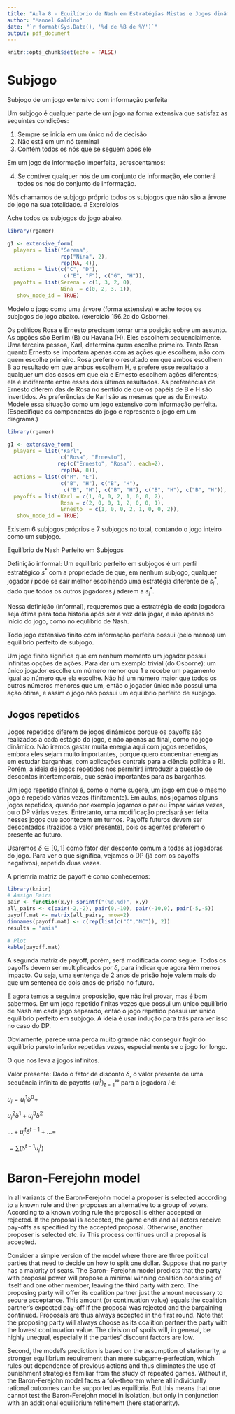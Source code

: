 ```yaml
---
title: "Aula 8 - Equilíbrio de Nash em Estratégias Mistas e Jogos dinâmicos"
author: "Manoel Galdino"
date: "`r format(Sys.Date(), '%d de %B de %Y')`"
output: pdf_document
---
```


```r
knitr::opts_chunk$set(echo = FALSE)
```

# Subjogo

Subjogo de um jogo extensivo com informação perfeita

Um subjogo é qualquer parte de um jogo na forma extensiva que satisfaz as seguintes condições:

1. Sempre se inicia em um único nó de decisão
2. Não está em um nó terminal
3. Contém todos os nós que se seguem após ele

Em um jogo de informação imperfeita, acrescentamos:

4. Se contiver qualquer nós de um conjunto de informação, ele conterá todos os nós do conjunto de informação.


Nós chamamos de subjogo próprio todos os subjogos que não são a árvore do jogo na sua totalidade.
# Exercícios

Ache todos os subjogos do jogo abaixo.

```r
library(rgamer)

g1 <- extensive_form(
  players = list("Serena",
                 rep("Nina", 2),
                 rep(NA, 4)),
  actions = list(c("C", "D"),
                  c("E", "F"), c("G", "H")),
  payoffs = list(Serena = c(1, 3, 2, 0),
                 Nina  = c(0, 2, 3, 1)),
   show_node_id = TRUE)
```


Modelo o jogo como uma árvore (forma extensiva) e ache todos os subjogos do jogo abaixo. (exercício 156.2c do Osborne).

Os políticos Rosa e Ernesto precisam tomar uma posição sobre um assunto. As opções são Berlim (B) ou Havana (H). Eles escolhem sequencialmente. Uma terceira pessoa, Karl, determina quem escolhe primeiro. Tanto Rosa quanto Ernesto se importam apenas com as ações que escolhem, não com quem escolhe primeiro. Rosa prefere o resultado em que ambos escolhem B ao resultado em que ambos escolhem H, e prefere esse resultado a qualquer um dos casos em que ela e Ernesto escolhem ações diferentes; ela é indiferente entre esses dois últimos resultados. As preferências de Ernesto diferem das de Rosa no sentido de que os papéis de B e H são invertidos. As preferências de Karl são as mesmas que as de Ernesto. Modele essa situação como um jogo extensivo com informação perfeita. (Especifique os componentes do jogo e represente o jogo em um diagrama.)


```r
library(rgamer)

g1 <- extensive_form(
  players = list("Karl",
                 c("Rosa", "Ernesto"),
                rep(c("Ernesto", "Rosa"), each=2),
                 rep(NA, 8)),
  actions = list(c("R", "E"),
                 c("B", "H"), c("B", "H"),
                  c("B", "H"), c("B", "H"), c("B", "H"), c("B", "H")),
  payoffs = list(Karl = c(1, 0, 0, 2, 1, 0, 0, 2),
                 Rosa = c(2, 0, 0, 1, 2, 0, 0, 1),
                 Ernesto  = c(1, 0, 0, 2, 1, 0, 0, 2)),
   show_node_id = TRUE)
```

Existem 6 subjogos próprios e 7 subjogos no total, contando o jogo inteiro como um subjogo.

Equilíbrio de Nash Perfeito em Subjogos

Definição informal: Um equilíbrio perfeito em subjogos é um perfil estratégico $s^*$ com a propriedade de que, em nenhum subjogo, qualquer jogador $i$ pode se sair melhor escolhendo uma estratégia diferente de $s^*_i$, dado que todos os outros jogadores $j$ aderem a $s^*_j$.

Nessa definição (informal), requeremos que a estratrégia de cada jogadora seja ótima para toda história após ser a vez dela jogar, e não apenas no início do jogo, como no equlíbrio de Nash.


Todo jogo extensivo finito com informação perfeita possui (pelo menos) um equilíbrio perfeito de subjogo. 

Um jogo finito significa que em nenhum momento um jogador possui infinitas opções de ações. Para dar um exemplo trivial (do Osborne):  um único jogador escolhe um número menor que 1 e recebe um pagamento igual ao número que ela escolhe. Não há um número maior que todos os outros números menores que um, então o jogador único não possui uma ação ótima, e assim o jogo não possui um equilíbrio perfeito de subjogo.

## Jogos repetidos

Jogos repetidos diferem de jogos dinâmicos porque os payoffs são realizados a cada estágio do jogo, e não apenas ao final, como no jogo dinâmico. Não iremos gastar muita energia aqui com jogos repetidos, embora eles sejam muito importantes, porque quero concentrar energias em estudar barganhas, com aplicações centrais para a ciência política e RI. Porém, a ideia de jogos repetidos nos permitirá introduzir a questão de descontos intertemporais, que serão importantes para as barganhas.

Um jogo repetido (finito) é, como o nome sugere, um jogo em que o mesmo jogo é repetido várias vezes (finitamente). Em aulas, nós jogamos alguns jogos repetidos, quando por exemplo jogamos o par ou ímpar várias vezes, ou o DP várias vezes. Entretanto, uma modificação precisará ser feita nesses jogos que acontecem em turnos. Payoffs futuros devem ser descontados (trazidos a valor presente), pois os agentes preferem o presente ao futuro.

Usaremos $\delta \in [0,1]$ como fator der desconto comum a todas as jogadoras do jogo. Para ver o que significa, vejamos o DP (já com os payoffs negativos), repetido duas vezes.

A priemria matriz de payoff é como conhecemos:

```r
library(knitr)
# Assign Pairs
pair <- function(x,y) sprintf("(%d,%d)", x,y)
all_pairs <- c(pair(-2,-2), pair(0,-10), pair(-10,0), pair(-5,-5))
payoff.mat <- matrix(all_pairs, nrow=2)
dimnames(payoff.mat) <- c(rep(list(c("C","NC")), 2))
results = "asis"

# Plot 
kable(payoff.mat)

```

A segunda matriz de payoff, porém, será modificada como segue. Todos os payoffs devem ser multiplicados por $\delta$, para indicar que agora têm menos impacto. Ou seja, uma sentença de 2 anos de prisão hoje valem mais do que um sentença de dois anos de prisão no futuro.

E agora temos a seguinte proposição, que não irei provar, mas é bom sabermos. Em um jogo repetido finitas vezes que possui um único equilíbrio de Nash em cada jogo separado, então o jogo repetido possui um único equilíbrio perfeito em subjogo. A ideia é usar indução para trás para ver isso no caso do DP.

Obviamente, parece uma perda muito grande não conseguir fugir do equilíbrio pareto inferior repetidas vezes, especialmente se o jogo for longo.

O que nos leva a jogos infinitos.

Valor presente:
Dado o fator de disconto $\delta$, o valor presente de uma sequência infinita de payoffs $\{u^t_i\}^\infty_{t=1}$ para a jogadora $i$ é:

$u_i = u^1_i \delta^0 +$ 

$u^2_i \delta^1 + u^3_i \delta^2$

$... + u^t_i \delta^{t-1} + ... =$

$= \sum(\delta^{t-1}u^t_i)$




# Baron-Ferejohn model

In all variants of the Baron-Ferejohn model a
proposer is selected according to a known rule and then proposes an alternative to a group of
voters. According to a known voting rule the proposal is either accepted or rejected. If the
proposal is accepted, the game ends and all actors receive pay-offs as specified by the accepted
proposal. Otherwise, another proposer is selected etc. iv This process continues until a proposal is
accepted.

Consider a simple version of the model where there are three political parties that need to
decide on how to split one dollar. Suppose that no party has a majority of seats. The Baron-
Ferejohn model predicts that the party with proposal power will propose a minimal winning
coalition consisting of itself and one other member, leaving the third party with zero. The
proposing party will offer its coalition partner just the amount necessary to secure acceptance.
This amount (or continuation value) equals the coalition partner’s expected pay-off if the
proposal was rejected and the bargaining continued. Proposals are thus always accepted in the
first round. Note that the proposing party will always choose as its coalition partner the party
with the lowest continuation value. The division of spoils will, in general, be highly unequal,
especially if the parties’ discount factors are low.

Second, the model’s prediction is based on the assumption of stationarity, a stronger equilibrium requirement than mere subgame-perfection, which rules out dependence of previous
actions and thus eliminates the use of punishment strategies familiar from the study of repeated
games. Without it, the Baron-Ferejohn model faces a folk-theorem where all individually rational
outcomes can be supported as equilibria. But this means that one cannot test the Baron-Ferejohn
model in isolation, but only in conjunction with an additional equilibrium refinement (here
stationarity).
